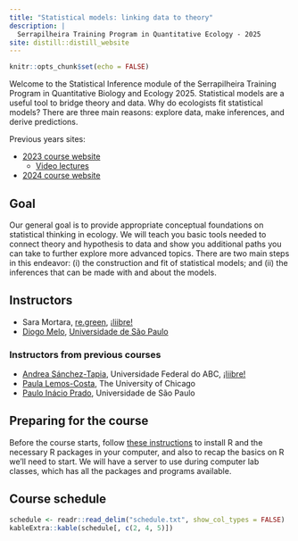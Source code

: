 ```yaml
---
title: "Statistical models: linking data to theory"
description: |
  Serrapilheira Training Program in Quantitative Ecology - 2025
site: distill::distill_website
---
```


```r
knitr::opts_chunk$set(echo = FALSE)
```

Welcome to the Statistical Inference module of the
Serrapilheira Training Program in Quantitative Biology and
Ecology 2025. Statistical models are a useful tool to bridge theory
and data. Why do ecologists fit statistical models? There are three
main reasons: explore data, make inferences, and derive predictions.

Previous years sites:

  - [2023 course website](https://statistical-inference.netlify.app/)
    - [Video lectures](https://www.youtube.com/results?search_query=QEco+Program%3A+Statistical+models)
  - [2024 course website](https://statistical-modeling.github.io/2024/) 

## Goal

Our general goal is to provide appropriate conceptual foundations on
statistical thinking in ecology. We will teach you basic tools needed to connect
theory and hypothesis to data and show you additional paths you can
take to further explore more advanced topics. There are two main steps
in this endeavor: (i) the construction and fit of statistical models;
and (ii) the inferences that can be made with and about the models.

## Instructors

* Sara Mortara, [re.green](re.green), [¡liibre!](https://liibre.netlify.app/)
* [Diogo Melo](https://damelo.net/), [Universidade de São Paulo](https://www.ib.usp.br/telefones-ib/docentes-ib/656-diogo-amaral-r-melo.html)

### Instructors from previous courses

* [Andrea Sánchez-Tapia](https://andreasancheztapia.netlify.app/), Universidade Federal do ABC, [¡liibre!](https://liibre.netlify.app/)
* [Paula Lemos-Costa](https://lemoscosta.weebly.com/), The University of Chicago
* [Paulo Inácio Prado](http://ecologia.ib.usp.br/let/doku.php?id=engl:prado:start), Universidade de São Paulo


## Preparing for the course

Before the course starts, follow [these
instructions]([00_instructions.html](https://statistical-inference.netlify.app/00_instructions)) to install R <!-- RStudio --> and
the necessary R packages in your computer, and also to recap the
basics on R we'll need to start. We will have a server to use during computer
 lab classes, which has all the packages and programs available.

## Course schedule 

```r
schedule <- readr::read_delim("schedule.txt", show_col_types = FALSE)
kableExtra::kable(schedule[, c(2, 4, 5)])
```

